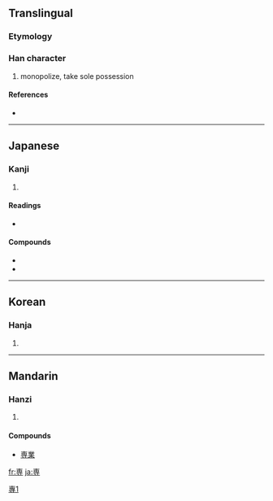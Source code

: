 {{also|專|专}}
==Translingual==

===Etymology===
{{Han simp|專}}

[[Category:CJKV characters simplified differently in Japan and China|專1]]

===Han character===
{{Han char|rn=41|rad=寸|as=06|sn=9|four=|canj=十田木戈 (JWDI)}}

# monopolize, take sole possession

====References====
* {{Han ref|kx=0294.111|hdz=10504.141|uh=5C02|ud=23554}}

----

==Japanese==

===Kanji===
{{ja-kanji|grade=6|rs=寸06}}

# {{defn|Japanese}}

====Readings====
* {{ja-readings|on=[[せん]] (sen)|kun=[[もっぱら]] (moppara)}}

====Compounds====
*{{term|専門||[[expertise]], area of study|tr=[[せんもん]], [[senmon]]|lang=ja|sc=Jpan}}
*{{term|専攻||academic major|tr=[[せんこう]], [[senkō]]|lang=ja|sc=Jpan}}

----

==Korean==

===Hanja===
{{ko-hanja|hangeul=전|rv=jeon|mr=chŏn}}

# {{defn|Korean}}

----

==Mandarin==

===Hanzi===
{{cmn-hanzi|pin=[[zhuān]] ([[zhuan1]])|wg=chuan<sup>1</sup>}}

# {{defn|Mandarin}}

====Compounds====
* [[専業]]

[[fr:専]]
[[ja:専]]